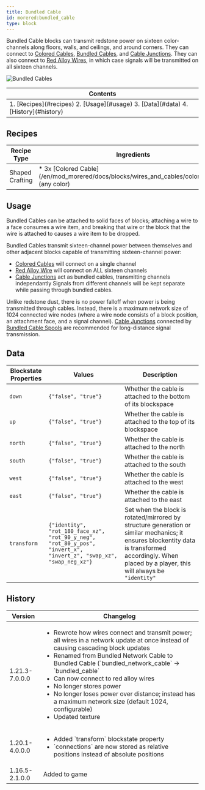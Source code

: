 ```yaml
---
title: Bundled Cable
id: morered:bundled_cable
type: block
---
```


Bundled Cable blocks can transmit redstone power on sixteen color-channels along floors, walls, and ceilings, and around corners.
They can connect to [Colored Cables](/en/mod/morered/docs/block/wires_and_cables/colored_cables), [Bundled Cables](/en/mod/morered/docs/block/wires_and_cables/bundled_cables),
and [Cable Junctions](/en/mod/morered/docs/block/wires_and_cables/cable_junctions).
They can also connect to [Red Alloy Wires](/en/mod/morered/docs/block/wires_and_cables/red_alloy_wire),
in which case signals will be transmitted on all sixteen channels.

![Bundled Cables](https://commoble.net/images/morered/bundled_cables.png)

<table>
	<thead><tr><th>Contents</th></tr></thead>
	<tbody><tr><td>
		1. [Recipes](#recipes)
		2. [Usage](#usage)
		3. [Data](#data)
		4. [History](#history)
	</td></tr></tbody>
</table>

## Recipes
<table>
	<thead>
		<tr>
			<th>Recipe Type</th>
			<th>Ingredients</th>
			<th>Output</th>
			<th>Example</th>
		</tr>
	</thead>
	<tbody>
		<tr>
			<td>Shaped Crafting</td>
			<td style={{width: '30%'}}>
				* 3x [Colored Cable](/en/mod_morered/docs/blocks/wires_and_cables/colored_cable) (any color)
			</td>
			<td>
				* 3x Bundled Cable
			</td>
			<td>
				![Shaped Crafting Recipe for Bundled Cable](https://commoble.net/images/morered/recipes/bundled_network_cable_recipe.png)
			</td>
		</tr>
	</tbody>
</table>

## Usage

Bundled Cables can be attached to solid faces of blocks;
attaching a wire to a face consumes a wire item, and breaking that wire or the block that the wire is attached to causes a wire item to be dropped.

Bundled Cables transmit sixteen-channel power between themselves and other adjacent blocks capable of transmitting sixteen-channel power:
* [Colored Cables](/en/mod/morered/docs/block/wires_and_cables/colored_cables) will connect on a single channel
* [Red Alloy Wire](/en/mod/morered/docs/block/wires_and_cables/red_alloy_wire) will connect on ALL sixteen channels
* [Cable Junctions](/en/mod/morered/docs/block/wires_and_cables/cable_junctions) act as bundled cables, transmitting channels independantly 
Signals from different channels will be kept separate while passing through bundled cables.

Unlike redstone dust, there is no power falloff when power is being transmitted through cables.
Instead, there is a maximum network size of 1024 connected wire nodes (where a wire node consists of a block position, an attachment face, and a signal channel).
[Cable Junctions](/en/mod/morered/docs/content/wires_and_cables/cable_junctions) connected by [Bundled Cable Spools](/en/mod/morered/docs/content/wires_and_cables/bundled_cable_spool)
are recommended for long-distance signal transmission.

## Data

| Blockstate Properties | Values | Description
| --- | - | -
| `down` | `{"false", "true"}` | Whether the cable is attached to the bottom of its blockspace
| `up` | `{"false", "true"}` | Whether the cable is attached to the top of its blockspace
| `north` | `{"false", "true"}` | Whether the cable is attached to the north
| `south` | `{"false", "true"}` | Whether the cable is attached to the south
| `west` | `{"false", "true"}` | Whether the cable is attached to the west
| `east` | `{"false", "true"}` | Whether the cable is attached to the east
| `transform` | `{"identity", "rot_180_face_xz", "rot_90_y_neg", "rot_80_y_pos", "invert_x", "invert_z", "swap_xz", "swap_neg_xz"}` | Set when the block is rotated/mirrored by structure generation or similar mechanics; it ensures blockentity data is transformed accordingly. When placed by a player, this will always be `"identity"`

## History
<table>
	<thead><tr><th>Version</th><th>Changelog</th></tr></thead>
	<tbody>
		<tr>
			<td>1.21.3-7.0.0.0</td>
			<td>
				<ul>
					<li>Rewrote how wires connect and transmit power; all wires in a network update at once instead of causing cascading block updates</li>
					<li>Renamed from Bundled Network Cable to Bundled Cable (`bundled_network_cable` -> `bundled_cable`</li>
					<li>Can now connect to red alloy wires</li>
					<li>No longer stores power</li>
					<li>No longer loses power over distance; instead has a maximum network size (default 1024, configurable)</li>
					<li>Updated texture</li>
				</ul>
			</td>
		</tr>
		<tr>
			<td>1.20.1-4.0.0.0</td>
			<td>
				<ul>
					<li>Added `transform` blockstate property</li>
					<li>`connections` are now stored as relative positions instead of absolute positions</li>
				</ul>
			</td>
		</tr>
		<tr><td>1.16.5-2.1.0.0</td><td>Added to game</td></tr>
	</tbody>
</table>

